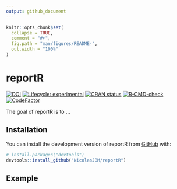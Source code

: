 ```yaml
---
output: github_document
---
```


<!-- README.md is generated from README.Rmd. Please edit that file -->

```r
knitr::opts_chunk$set(
  collapse = TRUE,
  comment = "#>",
  fig.path = "man/figures/README-",
  out.width = "100%"
)
```

# reportR

<!-- badges: start -->
[![DOI](https://zenodo.org/badge/532190956.svg)](https://zenodo.org/badge/latestdoi/532190956)
[![Lifecycle: experimental](https://img.shields.io/badge/lifecycle-experimental-orange.svg)](https://lifecycle.r-lib.org/articles/stages.html#experimental)
[![CRAN status](https://www.r-pkg.org/badges/version/reportR)](https://CRAN.R-project.org/package=reportR)
[![R-CMD-check](https://github.com/NicolasJBM/reportR/actions/workflows/R-CMD-check.yaml/badge.svg)](https://github.com/NicolasJBM/reportR/actions/workflows/R-CMD-check.yaml)
[![CodeFactor](https://www.codefactor.io/repository/github/NicolasJBM/reportR/badge)](https://www.codefactor.io/repository/github/NicolasJBM/reportR)
<!-- badges: end -->

The goal of reportR is to ...

## Installation

You can install the development version of reportR from [GitHub](https://github.com/) with:

``` r
# install.packages("devtools")
devtools::install_github("NicolasJBM/reportR")
```

## Example
